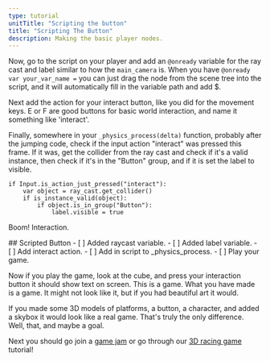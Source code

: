 ```yaml
---
type: tutorial
unitTitle: "Scripting the button"
title: "Scripting The Button"
description: Making the basic player nodes.
---
```



Now, go to the script on your player and add an `@onready` variable for the ray cast and label similar to how the `main_camera` is.
When you have `@onready var your_var_name =` you can just drag the node from the scene tree into the script, and it will automatically fill in the variable path and add $.

Next add the action for your interact button, like you did for the movement keys. E or F are good buttons for basic world interaction, and name it something like 'interact'.

Finally, somewhere in your `_physics_process(delta)` function, probably after the jumping code, check if the input action "interact" was pressed this frame.
If it was, get the collider from the ray cast and check if it's a valid instance, then check if it's in the "Button" group, and if it is set the label to visible.

```gdscript
if Input.is_action_just_pressed("interact"):
	var object = ray_cast.get_collider()
	if is_instance_valid(object):
		if object.is_in_group("Button"):
			label.visible = true
```

Boom! Interaction.

<Box>
## Scripted Button
<Checklist>
- [ ] Added raycast variable.
- [ ] Added label variable.
- [ ] Add interact action.
- [ ] Add in script to _physics_process.
- [ ] Play your game.
</Checklist>
</Box>

Now if you play the game, look at the cube, and press your interaction button it should show text on screen.
This is a game. What you have made is a game. It might not look like it, but if you had beautiful art it would.

If you made some 3D models of platforms, a button, a character, and added a skybox it would look like a real game. That's truly the only difference. Well, that, and maybe a goal.

Next you should go join a [game jam](https://itch.io/jams) or go through our [3D racing game](/game-design/godot/3dracinggame/0-main-scene/) tutorial!
